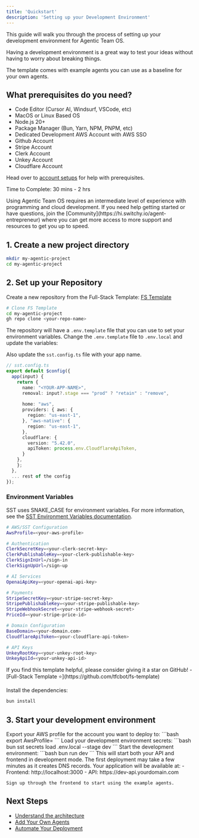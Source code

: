```yaml
---
title: 'Quickstart'
description: 'Setting up your Development Environment'
---
```


This guide will walk you through the process of setting up your development environment for Agentic Team OS.  

Having a development environment is a great way to test your ideas without having to worry about breaking things. 

The template comes with example agents you can use as a baseline for your own agents.

## What prerequisites do you need? 

- Code Editor (Cursor AI, Windsurf, VSCode, etc)
- MacOS or Linux Based OS
- Node.js 20+
- Package Manager (Bun, Yarn, NPM, PNPM, etc)
- Dedicated Development AWS Account with AWS SSO
- Github Account
- Stripe Account 
- Clerk Account 
- Unkey Account 
- Cloudflare Account

Head over to [account setups](/self-hosting/guides/account-setups) for help with prerequisites.

Time to Complete: 30 mins - 2 hrs


<Note>
  Using Agentic Team OS requires an intermediate level of experience with programming and cloud development. 
  If you need help getting started or have questions, join the [Community](https://hi.switchy.io/agent-entrepreneur) where you can get more access to more support and resources to get you up to speed.
</Note>


## 1. Create a new project directory

```bash
mkdir my-agentic-project
cd my-agentic-project
```

## 2. Set up your Repository

Create a new repository from the Full-Stack Template: [FS Template](https://github.com/new?template_name=fs-template&template_owner=tfcbot)

```bash
# Clone FS Template
cd my-agentic-project
gh repo clone <your-repo-name>
```

The repository will have a `.env.template` file that you can use to set your environment variables. Change the `.env.template` file to `.env.local` and update the variables:

Also update the `sst.config.ts` file with your app name. 

```typescript
// sst.config.ts
export default $config({
  app(input) {
    return {
      name: "<YOUR-APP-NAME>",
      removal: input?.stage === "prod" ? "retain" : "remove",
      
      home: "aws",
      providers: { aws: {
        region: "us-east-1",
      }, "aws-native": {
        region: "us-east-1",
      }, 
      cloudflare: {
        version: "5.42.0",
        apiToken: process.env.CloudflareApiToken,
      }
    },
    };
  },
  ... rest of the config
});
```

### Environment Variables

SST uses SNAKE_CASE for environment variables. For more information, see the [SST Environment Variables documentation](https://sst.dev/docs/environment-variables/#secrets).

```bash
# AWS/SST Configuration
AwsProfile=<your-aws-profile>

# Authentication
ClerkSecretKey=<your-clerk-secret-key>
ClerkPublishableKey=<your-clerk-publishable-key>
ClerkSignInUrl=/sign-in
ClerkSignUpUrl=/sign-up

# AI Services
OpenaiApiKey=<your-openai-api-key>

# Payments
StripeSecretKey=<your-stripe-secret-key>
StripePublishableKey=<your-stripe-publishable-key>
StripeWebhookSecret=<your-stripe-webhook-secret>
PriceId=<your-stripe-price-id>

# Domain Configuration
BaseDomain=<your-domain.com>
CloudflareApiToken=<your-cloudflare-api-token>

# API Keys
UnkeyRootKey=<your-unkey-root-key>
UnkeyApiId=<your-unkey-api-id>
```

<Note>
  If you find this template helpful, please consider giving it a star on GitHub!
  - [Full-Stack Template ⭐](https://github.com/tfcbot/fs-template)
</Note>

Install the dependencies:

```bash
bun install
```

## 3. Start your development environment

<Steps>
  <Step title="Set AWS Profile">
    Export your AWS profile for the account you want to deploy to:
    ```bash
    export AwsProfile=<your-aws-profile>
    ```
  </Step>

  <Step title="Load Environment Secrets">
    Load your development environment secrets:
    ```bash
    bun sst secrets load .env.local --stage dev
    ```
  </Step>

  <Step title="Start Development Environment">
    Start the development environment:
    ```bash
    bun run dev
    ```
    This will start both your API and frontend in development mode. The first deployment may take a few minutes as it creates DNS records.
  </Step>

  <Step title="Access Your Application">
    Your application will be available at:
    - Frontend: http://localhost:3000
    - API: https://dev-api.yourdomain.com

    Sign up through the frontend to start using the example agents.
  </Step>
</Steps>

## Next Steps

- [Understand the architecture](/self-hosting/concepts/architecture)
- [Add Your Own Agents](/self-hosting/guides/adding-agents)
- [Automate Your Deployment](/self-hosting/guides/automate-deployments)
